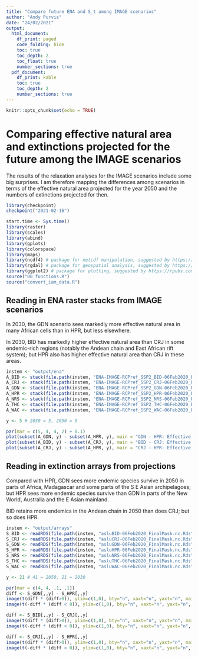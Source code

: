 ```yaml
---
title: "Compare future ENA and S_t among IMAGE scenarios"
author: "Andy Purvis"
date: "24/02/2021"
output:
  html_document: 
    df_print: paged
    code_folding: hide
    toc: true
    toc_depth: 2
    toc_float: true
    number_sections: true
  pdf_document:
    df_print: kable
    toc: true
    toc_depth: 2
    number_sections: true
---
```


```r
knitr::opts_chunk$set(echo = TRUE)
```

# Comparing effective natural area and extinctions projected for the future among the IMAGE scenarios

The results of the relaxation analyses for the IMAGE scenarios include some big surprises. I am therefore mapping the differences among scenarios in terms of the effective natural area projected for the year 2050 and the numbers of extinctions projected for then.

```r
library(checkpoint)
checkpoint("2021-02-16")

start.time <- Sys.time()
library(raster)
library(scales)
library(abind)
library(gplots)
library(colorspace)
library(maps)
library(ncdf4) # package for netcdf manipulation, suggested by https://rpubs.com/boyerag/297592
library(rgdal) # package for geospatial analysis, suggested by https://rpubs.com/boyerag/297592
library(ggplot2) # package for plotting, suggested by https://rpubs.com/boyerag/297592
source("00_functions.R")
source("convert_iam_data.R")
```
## Reading in ENA raster stacks from IMAGE scenarios

In 2030, the GDN scenario sees markedly more effective natural area in many African cells than in HPR, but less elsewhere.

In 2030, BID has markedly higher effective natural area than CRJ in some endemic-rich regions (notably the Andean chain and East African rift system); but HPR also has higher effective natural area than CRJ in these areas. 

```r
instem <- "output/ena"
A_BID <- stack(file.path(instem, "ENA-IMAGE-RCPref_SSP2_BID-06Feb2020_FinalMask.nc"))
A_CRJ <- stack(file.path(instem, "ENA-IMAGE-RCPref_SSP2_CRJ-06Feb2020_FinalMask.nc"))
A_GDN <- stack(file.path(instem, "ENA-IMAGE-RCPref_SSP2_GDN-06Feb2020_FinalMask.nc"))
A_HPR <- stack(file.path(instem, "ENA-IMAGE-RCPref_SSP2_HPR-06Feb2020_FinalMask.nc"))
A_NRS <- stack(file.path(instem, "ENA-IMAGE-RCPref_SSP2_NRS-06Feb2020_FinalMask.nc"))
A_THC <- stack(file.path(instem, "ENA-IMAGE-RCPref_SSP2_THC-06Feb2020_FinalMask.nc"))
A_WAC <- stack(file.path(instem, "ENA-IMAGE-RCPref_SSP2_WAC-06Feb2020_FinalMask.nc"))

y <- 5 # 2030 = 5, 2050 = 9

par(mar = c(5, 4, 4, 2) + 0.1)
plot(subset(A_GDN, y) - subset(A_HPR, y), main = "GDN - HPR: Effective natural area in 2050")
plot(subset(A_BID, y) - subset(A_CRJ, y), main = "BID - CRJ: Effective natural area in 2050")
plot(subset(A_CRJ, y) - subset(A_HPR, y), main = "CRJ - HPR: Effective natural area in 2050")

```

## Reading in extinction arrays from projections

Compared with HPR, GDN sees more endemic species survive in 2050 in parts of Africa, Madagascar and some parts of the S E Asian archipelagoes; but HPR sees more endemic species survive than GDN in parts of the New World, Australia and the E Asian mainland.

BID retains more endemics in the Andean chain in 2050 than does CRJ; but so does HPR.

```r
instem <- "output/arrays"
S_BID <- readRDS(file.path(instem, "asluBID-06Feb2020_FinalMask.nc.Rds"))
S_CRJ <- readRDS(file.path(instem, "asluCRJ-06Feb2020_FinalMask.nc.Rds"))
S_GDN <- readRDS(file.path(instem, "asluGDN-06Feb2020_FinalMask.nc.Rds"))
S_HPR <- readRDS(file.path(instem, "asluHPR-06Feb2020_FinalMask.nc.Rds"))
S_NRS <- readRDS(file.path(instem, "asluNRS-06Feb2020_FinalMask.nc.Rds"))
S_THC <- readRDS(file.path(instem, "asluTHC-06Feb2020_FinalMask.nc.Rds"))
S_WAC <- readRDS(file.path(instem, "asluWAC-06Feb2020_FinalMask.nc.Rds"))

y <- 21 # 41 = 2050, 21 = 2030

par(mar = c(4, 4, .1, .1))
diff <- S_GDN[,,y] - S_HPR[,,y]
image(t(diff * (diff>0)), ylim=c(1,0), bty="n", xaxt="n", yaxt="n", main="GDN has more endemics in 2030 than HPR")
image(t(-diff * (diff < 0)), ylim=c(1,0), bty="n", xaxt="n", yaxt="n", main="HPR has more endemics in 2030 than GDN")

diff <- S_BID[,,y] - S_CRJ[,,y]
image(t(diff * (diff>0)), ylim=c(1,0), bty="n", xaxt="n", yaxt="n", main="BID has more endemics in 2030 than CRJ")
image(t(-diff * (diff < 0)), ylim=c(1,0), bty="n", xaxt="n", yaxt="n", main="CRJ has more endemics in 2030 than BID")

diff <- S_CRJ[,,y] - S_HPR[,,y]
image(t(diff * (diff>0)), ylim=c(1,0), bty="n", xaxt="n", yaxt="n", main="CRJ has more endemics in 2030 than HPR")
image(t(-diff * (diff < 0)), ylim=c(1,0), bty="n", xaxt="n", yaxt="n", main="HPR has more endemics in 2030 than CRJ")

```
